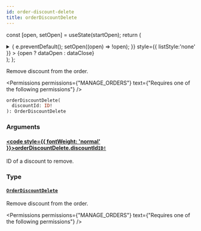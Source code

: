 ```yaml
---
id: order-discount-delete
title: orderDiscountDelete
---
```






const [open, setOpen] = useState(startOpen);
return (
<details {...(open ? { open: true } : {})} className="details" style={{ border:'none', boxShadow:'none', background:'var(--ifm-background-color)' }}>
<summary
onClick={(e) => {
e.preventDefault();
setOpen((open) => !open);
}}
style={{ listStyle:'none' }} >
{open ? dataOpen : dataClose}
</summary>
{open && children}
</details>
);
};

Remove discount from the order.


<Permissions permissions={"MANAGE_ORDERS"} text={"Requires one of the following permissions"} />


```graphql
orderDiscountDelete(
  discountId: ID!
): OrderDiscountDelete
```

### Arguments

#### [<code style={{ fontWeight: 'normal' }}>orderDiscountDelete.<b>discountId</b></code>](#)<Bullet />[`ID!`](../../../api-reference/miscellaneous/scalars/id.mdx) <Badge class="badge badge--secondary" text="non-null"/> <Badge class="badge badge--secondary" text="scalar"/> <Badge class="badge badge--secondary" text="miscellaneous"/>

ID of a discount to remove.

### Type

#### [`OrderDiscountDelete`](../../../api-reference/orders/objects/order-discount-delete.mdx) <Badge class="badge badge--secondary" text="object"/> <Badge class="badge badge--secondary" text="orders"/>

Remove discount from the order.


<Permissions permissions={"MANAGE_ORDERS"} text={"Requires one of the following permissions"} />


